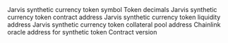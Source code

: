 <ParamField path="jfiat_symbol">
Jarvis synthetic currency token symbol
</ParamField>
<ParamField path="decimals">
Token decimals
</ParamField>
<ParamField path="jfiat_token_address">
Jarvis synthetic currency token contract address
</ParamField>
<ParamField path="jfiat_liquidity_address">
Jarvis synthetic currency token liquidity address
</ParamField>
<ParamField path="jfiat_collateral_pool_address">
Jarvis synthetic currency token collateral pool address
</ParamField>
<ParamField path="jfiat_chainlink_address">
Chainlink oracle address for synthetic token
</ParamField>
<ParamField path="contract_version">
Contract version
</ParamField>
